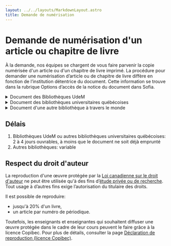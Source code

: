 ```yaml
---
layout: ../../layouts/MarkdownLayout.astro
title: Demande de numérisation
---
```


# Demande de numérisation d'un article ou chapitre de livre
À la demande, nos équipes se chargent de vous faire parvenir la copie numérisée d'un article ou d'un chapitre de livre imprimé. La procédure pour demander une numérisation d’article ou de chapitre de livre diffère en fonction de l’institution détentrice du document. Cette information se trouve dans la rubrique Options d’accès de la notice du document dans Sofia.

<details>
    <summary>Document des Bibliothèques UdeM</summary>
    
   [Voir la vidéo de procédure](https://youtu.be/_gobdyzirSU?si=03KLwdH7oJOGKo5Z)
   
1. Repérer le document dans Sofia ;
2. Cliquer sur le bouton **Obtenir** ;
3. Sélectionner **Options de récupération** > **Article ou chapitre numérisé** ;
4. Inscrire tout détail nécessaire à votre demande dans le champ Voulez-vous une édition ou volume précis? Avez-vous d'autres instructions pour cette demande.
5. Le lien vers la copie numérisée sera envoyé par courriel.
</details>

<details>
<summary>Document des bibliothèques universitaires québécoises</summary>

1. Se connecter au [dossier Sofia](https://umontreal.account.worldcat.org/account) ;
2. **Créer une demande** en complétant l'un des formulaires disponibles sous les onglets **Article, Livre/chapitre de livre** ou **Autre format** ;
3. Le lien vers la copie numérisée sera envoyé par courriel.
Note: ne pas utiliser le bouton Obtenir. Le bouton Obtenir vous permettra de faire venir une version physique du document.

</details>

<details>
    <summary>Document d'une autre bibliothèque à travers le monde</summary>
    
1. Repérer le document dans Sofia ;
2. Si le document n'est pas disponible à l'UdeM, élargir à **Bibliothèques à travers le monde** ;
3. Cliquer sur **Obtenir via Prêt entre bibliothèques** ;
4. Sélectionner le Type de service **COPY** et identifier le titre du chapitre ou le titre de l’article ainsi que les pages souhaitées ;
5. Le lien vers la copie numérisée sera envoyé par courriel.

</details>


## Délais
1. Bibliothèques UdeM ou autres bibliothèques universitaires québécoises: 2 à 4 jours ouvrables, à moins que le document ne soit déjà emprunté
2. Autres bibliothèques: variable

## Respect du droit d'auteur
La reproduction d'une œuvre protégée par la [Loi canadienne sur le droit d'auteur](https://laws-lois.justice.gc.ca/fra/lois/C-42/index.html) ne peut être utilisée qu'à des fins d’[étude privée ou de recherche](https://laws-lois.justice.gc.ca/fra/lois/C-42/section-30.2.html). Tout usage à d’autres fins exige l’autorisation du titulaire des droits.

Il est possible de reproduire:
- jusqu'à 20% d'un livre,
- un article par numéro de périodique.

Toutefois, les enseignants et enseignantes qui souhaitent diffuser une œuvre protégée dans le cadre de leur cours peuvent le faire grâce à la licence Copibec. Pour plus de détails, consulter la page [Déclaration de reproduction (licence Copibec)](https://bib.umontreal.ca/gerer-diffuser/droit-auteur/declaration-reproduction).